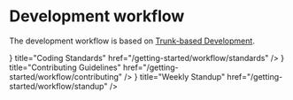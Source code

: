 # Development workflow

The development workflow is based on [Trunk-based Development](https://trunkbaseddevelopment.com/).


<Cards>
  <Card icon={<Icons.code />} title="Coding Standards" href="/getting-started/workflow/standards" />
  <Card
    icon={<Icons.chevronRight />}
    title="Contributing Guidelines"
    href="/getting-started/workflow/contributing"
  />
  <Card icon={<Icons.users />} title="Weekly Standup" href="/getting-started/workflow/standup" />
</Cards>
